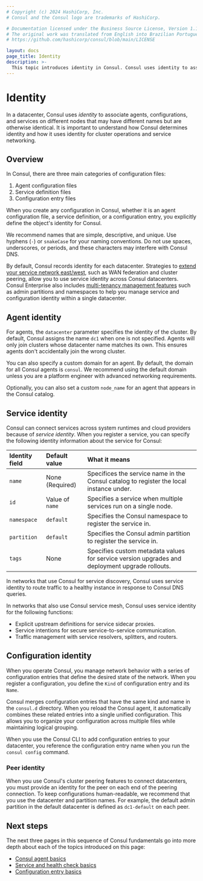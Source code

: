 ```yaml
---
# Copyright (c) 2024 HashiCorp, Inc.
# Consul and the Consul logo are trademarks of HashiCorp.

# Documentation licensed under the Business Source License, Version 1.1.
# The original work was translated from English into Brazilian Portuguese.
# https://github.com/hashicorp/consul/blob/main/LICENSE

layout: docs
page_title: Identity
description: >-
  This topic introduces identity in Consul. Consul uses identity to associate agents, configurations, and services on different nodes that may have different names but are otherwise identical.
---
```


# Identity

In a datacenter, Consul uses _identity_ to associate agents, configurations, and services on different nodes that may have different names but are otherwise identical. It is important to understand how Consul determines identity and how it uses identity for cluster operations and service networking.

## Overview

In Consul, there are three main categories of configuration files:

1. Agent configuration files
1. Service definition files
1. Configuration entry files

When you create any configuration in Consul, whether it is an agent configuration file, a service definition, or a configuration entry, you explicitly define the object's identity for Consul.

We recommend names that are simple, descriptive, and unique. Use hyphens (`-`) or `snakeCase` for your naming conventions. Do not use spaces, underscores, or periods, and these characters may interfere with Consul DNS.

By default, Consul records identity for each datacenter. Strategies to [extend your service network east/west](/consul/docs/east-west), such as WAN federation and cluster peering, allow you to use service identity across Consul datacenters. Consul Enterprise also includes [multi-tenancy management features](/consul/docs/multi-tenant) such as admin partitions and namespaces to help you manage service and configuration identity within a single datacenter.

## Agent identity

For agents, the `datacenter` parameter specifies the identity of the cluster. By default, Consul assigns the name `dc1` when one is not specified. Agents will only join clusters whose datacenter name matches its own. This ensures agents don't accidentally join the wrong cluster.

You can also specify a custom domain for an agent. By default, the domain for all Consul agents is `consul`. We recommend using the default domain unless you are a platform engineer with advanced networking requirements.

Optionally, you can also set a custom `node_name` for an agent that appears in the Consul catalog.

## Service identity

Consul can connect services across system runtimes and cloud providers because of _service identity_. When you register a service, you can specify the following identity information about the service for Consul:

| Identity field | Default value   | What it means                                                                                  |
| :------------- | :-------------- | :--------------------------------------------------------------------------------------------- |
| `name`         | None (Required) | Specifices the service name in the Consul catalog to register the local instance under.        |
| `id`           | Value of `name` | Specifies a service when multiple services run on a single node.                               |
| `namespace`    | `default`       | Specifies the Consul namespace to register the service in.                                     |
| `partition`    | `default`       | Specifies the Consul admin partition to register the service in.                               |
| `tags`         | None            | Specifies custom metadata values for service version upgrades and deployment upgrade rollouts. |

In networks that use Consul for service discovery, Consul uses service identity to route traffic to a healthy instance in response to Consul DNS queries.

In networks that also use Consul service mesh, Consul uses service identity for the following functions:

- Explicit upstream definitions for service sidecar proxies.
- Service intentions for secure service-to-service communication.
- Traffic management with service resolvers, splitters, and routers.

## Configuration identity

When you operate Consul, you manage network behavior with a series of configuration entries that define the desired state of the network. When you register a configuration, you define the `Kind` of configuration entry and its `Name`.

Consul merges configuration entries that have the same kind and name in the `consul.d` directory. When you reload the Consul agent, it automatically combines these related entries into a single unified configuration. This allows you to organize your configuration across multiple files while maintaining logical grouping.

When you use the Consul CLI to add configuration entries to your datacenter, you reference the configuration entry name when you run the `consul config` command.

### Peer identity

When you use Consul's cluster peering features to connect datacenters, you must provide an identity for the peer on each end of the peering connection. To keep configurations human-readable, we recommend that you use the datacenter and partition names. For example, the default admin partition in the default datacenter is defined as `dc1-default` on each peer.

## Next steps

The next three pages in this sequence of Consul fundamentals go into more depth about each of the topics introduced on this page:

- [Consul agent basics](/consul/docs/fundamentals/agent)
- [Service and health check basics](/consul/docs/fundamentals/service)
- [Configuration entry basics](/consul/docs/fundamentals/config-entry)
